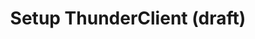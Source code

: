 ---
title: Setup ThunderClient (draft)
description: Learn about the initial token allocation and configure in your EVM blockchain.
updated: 2024-05-31
authors: [ashucoder9]
---